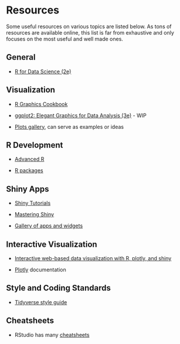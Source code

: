 # Resources

Some useful resources on various topics are listed below. As tons of resources are available online, this list is far from exhaustive and only focuses on the most useful and well made ones.

## General

-   [R for Data Science (2e)](https://r4ds.hadley.nz/)

## Visualization

-   [R Graphics Cookbook](https://r-graphics.org/)

-   [ggplot2: Elegant Graphics for Data Analysis (3e)](https://ggplot2-book.org/) - WIP

-   [Plots gallery](r-graph-gallery.com), can serve as examples or ideas

## R Development

-   [Advanced R](https://adv-r.hadley.nz/index.html)

-   [R packages](https://r-pkgs.org/)

## Shiny Apps

-   [Shiny Tutorials](https://shiny.posit.co/r/getstarted/shiny-basics/lesson1/index.html)

-   [Mastering Shiny](https://mastering-shiny.org/)

-   [Gallery of apps and widgets](https://shiny.posit.co/r/gallery/)

## Interactive Visualization

-   [Interactive web-based data visualization with R, plotly, and shiny](https://plotly-r.com)

-   [Plotly](https://plotly.com/r/) documentation

## Style and Coding Standards

-   [Tidyverse style guide](https://style.tidyverse.org/)

## Cheatsheets

-   RStudio has many [cheatsheets](https://posit.co/resources/cheatsheets/)
